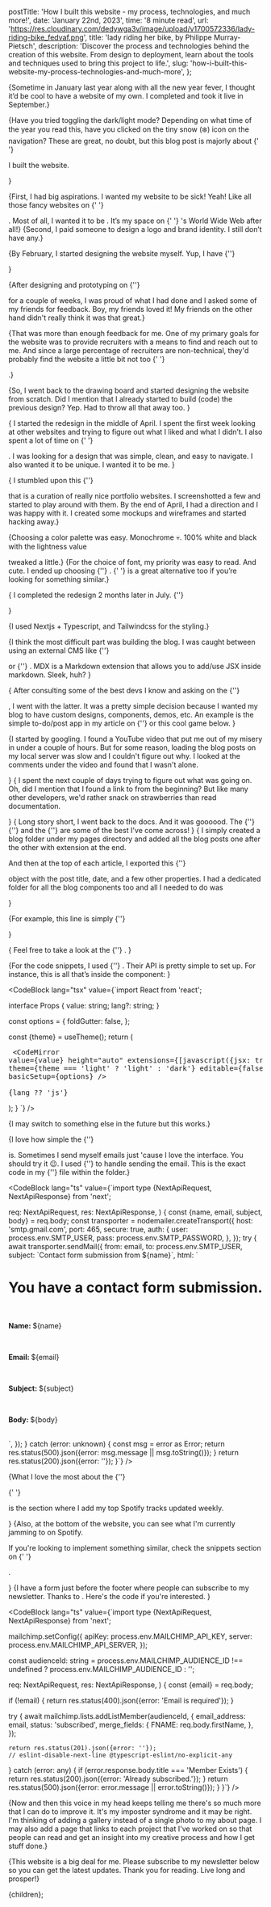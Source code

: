 
  postTitle:
    'How I built this website - my process, technologies, and much more!',
  date: 'January 22nd, 2023',
  time: '8 minute read',
  url: 'https://res.cloudinary.com/dedywga3v/image/upload/v1700572336/lady-riding-bike_fedvaf.png',
  title: 'lady riding her bike, by Philippe Murray-Pietsch',
  description:
    'Discover the process and technologies behind the creation of this website. From design to deployment, learn about the tools and techniques used to bring this project to life.',
  slug: 'how-i-built-this-website-my-process-technologies-and-much-more',
};

{<Text>Sometime in January last year along with all the new year fever, I
thought it’d be cool to have a website of my own. <BoldText text='TL: DR' /> I
completed and took it live in September.</Text>}

{<Text>Have you tried toggling the dark/light mode? Depending on what time of
the year you read this, have you clicked on the tiny snow (❄️) icon on the
navigation? These are great, no doubt, but this blog post is majorly about {' '}

<BoldText text="‘how’" /> I built the website.

</Text>}

<AnchorTag
  text="Why did it take 9 long months?"
  href="why-did-it-take-9-long-months"
/>

{<Text>First, I had big aspirations. I wanted my website to be sick! Yeah! Like
all those fancy websites on {' '}

<ExternalUrl href='https://awwwards.com/' text='awwwards.com' />. Most of all, I
wanted it to be <BoldText text='unique' />. It’s my space on {' '}
<ExternalUrl href='https://en.wikipedia.org/wiki/Tim_Berners-Lee' text='Sir
Tim Berners-Lee' />'s World Wide Web after all!</Text>} 
{<Text>Second, I paid
someone to design a logo and brand identity. I still don’t have any.</Text>}

{<Text>By February, I started designing the website myself. Yup, I have {''}

<LocalLink text="a background in product design." href="/about" /></Text>}

{<Text>After designing and prototyping on {''}

<ExternalUrl href='https://figma.com/' text='Figma' /> for a couple of weeks, I
was proud of what I had done and I asked some of my friends for feedback. Boy, my <BoldText text='“tech”' /> friends loved it! My <BoldText text='“non-tech”' /> friends on the other hand didn't really think it was that great.</Text>}

{<Text>That was more than enough feedback for me. One of my primary goals for
the website was to provide recruiters with a means to find and reach out to me.
And since a large percentage of recruiters are non-technical, they'd probably
find the website a little bit not too {' '}

<ItalicizedText text="friendly" />.</Text>}

{<Text>So, I went back to the drawing board and started designing the website
from scratch. Did I mention that I already started to build (code) the previous
design? Yep. Had to throw all that away too. </Text>}

<AnchorTag text="The redesign" href="the-redesign" />

{<Text> I started the redesign in the middle of April. I spent the first week
looking at other websites and trying to figure out what I liked and what I
didn’t. I also spent a lot of time on {' '}

<ExternalUrl href='https://dribbble.com/' text='Dribbble' />. I was looking for a design that was simple, clean, and easy to navigate. I
also wanted it to be unique. I wanted it to be me. </Text>}

{<Text> I stumbled upon this {''}

<ExternalUrl
  href="https://github.com/Evavic44/portfolio-ideas"
  text="GitHub repository"
/>
that is a curation of really nice portfolio websites.
I screenshotted a few and started to play around with them. By the end of April, I had a direction and I was happy with it. I created some
mockups and wireframes and started hacking away.</Text>}

{<Text>Choosing a color palette was easy. Monochrome 💀. 100% white and black
with the lightness value

<ExternalUrl
  href="https://developer.mozilla.org/en-US/docs/Web/CSS/color_value/hsl"
  text="(from HSL)"
/>
tweaked a little.</Text>}
{<Text>For the choice of font, my priority was easy to read. And cute. I ended up choosing {''} <ExternalUrl href="https://www.fontshare.com/fonts/satoshi" text="Satoshi"/>. {' '}
<ExternalUrl href="https://displaay.net/typeface/matter-collection/matter/" text="Matter"/>
 is a great alternative too if you’re looking for something similar.</Text>}

{<Text> I completed the redesign 2 months later in July. {''}

<ExternalUrl href="https://www.figma.com/file/WKJjoGD9XCYnsisPzpBblT/My-Personal-Portfolio?node-id=0%3A1&t=JENzM5ZDFX8clCnI-1" text="Here's the final result."/></Text>}

<AnchorTag text="The development" href="the-development" />

{<Text>I used Nextjs + Typescript, and Tailwindcss for the styling.</Text>}

{<Text>I think the most difficult part was building the blog. I was caught
between using an external CMS like {''}

<ExternalUrl href="https://www.sanity.io/" text="Sanity"/> or {''}
<ExternalUrl href="https://mdxjs.com/" text="MDX"/>. MDX is a Markdown extension that allows you to add/use JSX inside markdown. Sleek, huh? </Text>}

{<Text> After consulting some of the best devs I know and asking on the {''}

<ExternalUrl
  href="https://discord.com/invite/bUG2bvbtHy"
  text="Nextjs discord channel"
/>, I went with the latter. It was a pretty simple decision because I wanted my
blog to have custom designs, components, demos, etc. An example is the simple
to-do/post app in my article on {''}
<LocalLink
  text="managing server state"
  href="/blog/simple-ways-to-manage-state-in-react-part-2"
/> or this cool <BoldText text='tic-tac-toe' /> game below.
</Text>}

<TicTacToe />

{<Text>I started by googling. I found a YouTube video that put me out of my
misery in under a couple of hours. But for some reason, loading the blog posts
on my local server was slow and I couldn't figure out why. I looked at the
comments under the video and found that I wasn't alone.

</Text>}
{<Text>
I spent the next couple of days trying to figure out what was going on. Oh, did I mention that I found a link to <ExternalUrl
  href="https://nextjs.org/docs/advanced-features/using-mdx"
  text="Nextjs docs on MDX"
/> from the beginning? But like many other developers, we'd rather snack on strawberries than read documentation.

</Text>}
{<Text>
Long story short, I went back to the docs. And it was goooood. The {''}
<ExternalUrl
  href="https://nextjs.org/docs/advanced-features/using-mdx"
  text="Nextjs docs"
/> {''}
 and the {''}
 <ExternalUrl
  href="https://beta.reactjs.org/"
  text="new React beta docs"
/> are some of the best I've come across!
</Text>}
{<Text>
I simply created a blog folder under my pages directory and added all the blog posts one after the other with <QuoteText quote=".mdx" /> extension at the end.

And then at the top of each article, I exported this {''}

<QuoteText quote="meta" /> object with the post title, date, and a few other properties.
I had a dedicated folder for all the blog components too and all I needed to do was

</Text>}

{<Text>For example, this line is simply {''}

<QuoteText quote="<Text>...</Text>" /></Text>}

<InfoNote note="And this section is an <InfoNote /> component." />
{
  <Text>
    Feel free to take a look at the {''}
    <ExternalUrl
      href="https://github.com/dayoawobeku/my-portfolio-website"
      text="repository on GitHub"
    />.
  </Text>
}

{<Text>For the code snippets, I used {''} <ExternalUrl
      href="https://codemirror.net/"
      text="Codemirror"
    />. Their API is pretty simple to set up. For instance, this is all that’s
inside the component: </Text>}

<CodeBlock
  lang="tsx"
  value={`import React from 'react';
  
interface Props {
  value: string;
  lang?: string;
}
  
const options = {
  foldGutter: false,
};

  const {theme} = useTheme();
  return (
    <pre className="relative mb-8 text-[0.875rem]">
      <CodeMirror
        value={value}
        height="auto"
        extensions={[javascript({jsx: true})]}
        theme={theme === 'light' ? 'light' : 'dark'}
        editable={false}
        readOnly
        basicSetup={options}
      />
      <span className="absolute bottom-4 right-8 text-[12px] lowercase text-grey-800 dark:text-white-400">
        {lang ?? 'js'}
      </span>
    </pre>
  );
}
`}
/>

{<Text>I may switch to something else in the future but this works.</Text>}

<AnchorTag text="The rest of the website" href="the-rest-of-the-website" />

{<Text>I love how simple the {''}

<LocalLink text="contact form" href="/contact" />
is. Sometimes I send myself emails just 'cause I love the interface. You should try
it 😉. I used {''}

<ExternalUrl href="https://nodemailer.com/about/" text="Nodemailer" />
to handle sending the email. This is the exact code in my {''}
<QuoteText quote="contact.ts" /> file within the <QuoteText quote="api" />
folder.</Text>}

<CodeBlock
  lang="ts"
  value={`import type {NextApiRequest, NextApiResponse} from 'next';

  req: NextApiRequest,
  res: NextApiResponse,
) {
  const {name, email, subject, body} = req.body;
  const transporter = nodemailer.createTransport({
    host: 'smtp.gmail.com',
    port: 465,
    secure: true,
    auth: {
      user: process.env.SMTP_USER,
      pass: process.env.SMTP_PASSWORD,
    },
  });
  try {
    await transporter.sendMail({
      from: email,
      to: process.env.SMTP_USER,
      subject: \`Contact form submission from \${name}\`,
      html: \`<h1>You have a contact form submission.</h1><br>
        <p><strong>Name: </strong> \${name}</p><br>
        <p><strong>Email: </strong> 
        \${email}</p><br>
        <p><strong>Subject: </strong> \${subject}</p><br>
        <p><strong>Body: </strong> \${body}</p><br>
      \`,
    });
  } catch (error: unknown) {
    const msg = error as Error;
    return res.status(500).json({error: msg.message || msg.toString()});
  }
  return res.status(200).json({error: ''});
}`} />

{<Text>What I love the most about the {''}

{' '}

<LocalLink text="about page" href="/about" /> is the section where I add my top Spotify
tracks updated weekly.

</Text>}
{<Text>Also, at the bottom of the website, you can see what I'm currently jamming to on
Spotify.

If you're looking to implement something similar, check the snippets section on
{' '}

<ExternalUrl href="https://leerob.io/snippets" text="Lee Rob's website" />.

</Text>}
{<Text>I have a form just before the footer where people can subscribe to my newsletter. Thanks to <ExternalUrl href="https://mailchimp.com/" text="Mailchimp" />. Here's the code if you're interested.
</Text>}

<CodeBlock
  lang="ts"
  value={`import type {NextApiRequest, NextApiResponse} from 'next';
  
mailchimp.setConfig({
  apiKey: process.env.MAILCHIMP_API_KEY,
  server: process.env.MAILCHIMP_API_SERVER,
});
  
const audienceId: string =
  process.env.MAILCHIMP_AUDIENCE_ID !== undefined
    ? process.env.MAILCHIMP_AUDIENCE_ID
    : '';

  req: NextApiRequest,
  res: NextApiResponse,
) {
  const {email} = req.body;
  
  if (!email) {
    return res.status(400).json({error: 'Email is required'});
  }
  
  try {
    await mailchimp.lists.addListMember(audienceId, {
      email_address: email,
      status: 'subscribed',
      merge_fields: {
        FNAME: req.body.firstName,
      },
    });
  
    return res.status(201).json({error: ''});
    // eslint-disable-next-line @typescript-eslint/no-explicit-any
  } catch (error: any) {
    if (error.response.body.title === 'Member Exists') {
      return res.status(200).json({error: 'Already subscribed.'});
    }
    return res.status(500).json({error: error.message || error.toString()});
  }
}`} />

<AnchorTag text="What next?" href="what-next" />

{<Text>Now and then this voice in my head keeps telling me there's so much more
that I can do to improve it. It's my imposter syndrome and it may be right. I'm
thinking of adding a gallery instead of a single photo to my about page. I may
also add a page that links to each project that I've worked on so that people
can read and get an insight into my creative process and how I get stuff
done.</Text>}

<AnchorTag text="Conclusion" href="conclusion" />

{<Text>This website is a big deal for me. Please subscribe to my newsletter
below so you can get the latest updates. Thank you for reading. Live long and
prosper!</Text>}


<BlogLayout meta={meta}>{children}</BlogLayout>;
